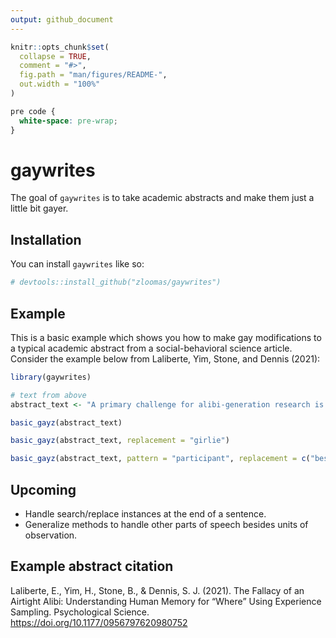 ```yaml
---
output: github_document
---
```


<!-- README.md is generated from README.Rmd. Please edit that file -->

```r
knitr::opts_chunk$set(
  collapse = TRUE,
  comment = "#>",
  fig.path = "man/figures/README-",
  out.width = "100%"
)
```

```css
pre code {
  white-space: pre-wrap;
}
```
# gaywrites

<!-- badges: start -->
<!-- badges: end -->

The goal of `gaywrites` is to take academic abstracts and make them just a little
bit gayer.

## Installation

You can install `gaywrites` like so:

```r
# devtools::install_github("zloomas/gaywrites")
```

## Example

This is a basic example which shows you how to make gay modifications to a
typical academic abstract from a social-behavioral science article. Consider
the example below from Laliberte, Yim, Stone, and Dennis (2021):

```r
library(gaywrites)

# text from above
abstract_text <- "A primary challenge for alibi-generation research is establishing the ground truth of real-world events of interest. In the current study, we used a smartphone app to record data on adult participants (N = 51) for a month prior to a memory test. The app captured accelerometry data, GPS locations, and audio environments every 10 min. After a week-long retention interval, we asked participants to identify where they were at a given time from among four alternatives. Participants were incorrect 36% of the time. Furthermore, our forced-choice procedure allowed us to conduct a conditional logit analysis to assess the different aspects of the events that the participants experienced and their relative importance to the decision process. We found strong evidence that participants confuse days across weeks. In addition, people often confused weeks in general and also hours across days. Similarity of location induced more errors than similarity of audio environments or movement types."

basic_gayz(abstract_text)

basic_gayz(abstract_text, replacement = "girlie")

basic_gayz(abstract_text, pattern = "participant", replacement = c("bestie", "girlie"))
```

## Upcoming
* Handle search/replace instances at the end of a sentence.
* Generalize methods to handle other parts of speech besides units of observation.

## Example abstract citation
Laliberte, E., Yim, H., Stone, B., & Dennis, S. J. (2021). The Fallacy of an
Airtight Alibi: Understanding Human Memory for “Where” Using Experience Sampling.
Psychological Science. 
[https://doi.org/10.1177/0956797620980752](https://doi.org/10.1177/0956797620980752)

